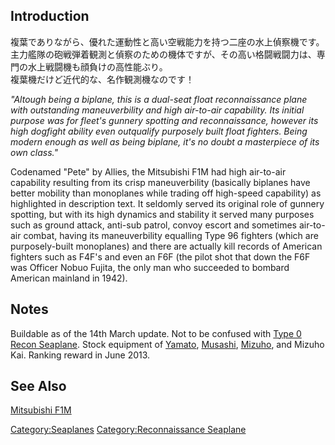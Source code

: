 {{Template:Equipmentinfo
|name = Type 0 Observation Seaplane
|id = 59
|japanesename = 零式水上観測機
|icon = {{Seaplane}}
|type = Recon Seaplane
|effect = {{Dive}}+1, {{AA}}+2, {{ASW}}+4, {{Hit}}+2, {{LOS}}+6
|radius = 3
|scrap = {{Fuel}}1, {{Ammo}}1, {{Bauxite}}2
|image = <gallery type="slideshow" widths="360px" position="center" hideaddbutton="true">
Equipment59-1.png
Equipment59-2.png
Equipment59-3.png
Equipment59-4.png
</gallery>
|CL = lime
|CA = lime
|CAV = lime
|BB = lime
|BBV = lime
|FASTBB = lime
|CLP = lime
|AO = lime
|AV = lime
|SSV = lime
|AS = lime}}

==Introduction==
複葉でありながら、優れた運動性と高い空戦能力を持つ二座の水上偵察機です。<br />
主力艦隊の砲戦弾着観測と偵察のための機体ですが、その高い格闘戦闘力は、専門の水上戦闘機も顔負けの高性能ぶり。<br />
複葉機だけど近代的な、名作観測機なのです！

''"Altough being a biplane, this is a dual-seat float reconnaissance plane with outstanding maneuverbility and high air-to-air capability. Its initial purpose was for fleet's gunnery spotting and reconnaissance, however its high dogfight ability even outqualify purposely built float fighters. Being modern enough as well as being biplane, it's no doubt a masterpiece of its own class."''

Codenamed "Pete" by Allies, the Mitsubishi F1M had high air-to-air capability resulting from its crisp maneuverbility (basically biplanes have better mobility than monoplanes while trading off high-speed capability) as highlighted in description text. It seldomly served its original role of gunnery spotting, but with its high dynamics and stability it served many purposes such as ground attack, anti-sub patrol, convoy escort and sometimes air-to-air combat, having its maneuverbility equalling Type 96 fighters (which are purposely-built monoplanes) and there are actually kill records of American fighters such as F4F's and even an F6F (the pilot shot that down the F6F was Officer Nobuo Fujita, the only man who succeeded to bombard American mainland in 1942).

==Notes==
Buildable as of the 14th March update. Not to be confused with [[Type 0 Recon Seaplane]]. Stock equipment of [[Yamato]], [[Musashi]], [[Mizuho]], and Mizuho Kai. Ranking reward in June 2013.
==See Also==
[[wikipedia:Mitsubishi F1M|Mitsubishi F1M]]
{{Equipmentlist}}
[[Category:Seaplanes]]
[[Category:Reconnaissance Seaplane]]